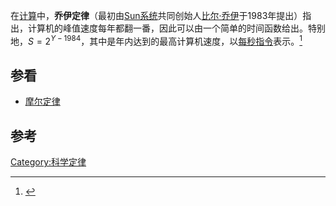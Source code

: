 {{Refimprove|time=2020-09-08T06:32:09+00:00}}
在[[计算_(计算机科学)|计算]]中，'''乔伊定律'''（最初由[[Sun系统|Sun系统]]共同创始人[[比尔·乔伊|比尔·乔伊]]于1983年提出）指出，计算机的峰值速度每年都翻一番，因此可以由一个简单的时间函数给出。特别地，<math>S = 2^{Y-1984}</math>，其中{{mvar|S}}是{{mvar|Y}}年内达到的最高计算机速度，以[[每秒指令|每秒指令]]表示。<ref>{{cite journal |title=The not-so-distant future of personal computing |author=[[John_Markoff|John Markoff]] |journal=[[InfoWorld|InfoWorld]] |date=December 13, 1993 |page=49}}</ref>

==参看==
* [[摩尔定律|摩尔定律]]

==参考==
{{reflist}}

[[Category:科学定律|Category:科学定律]]